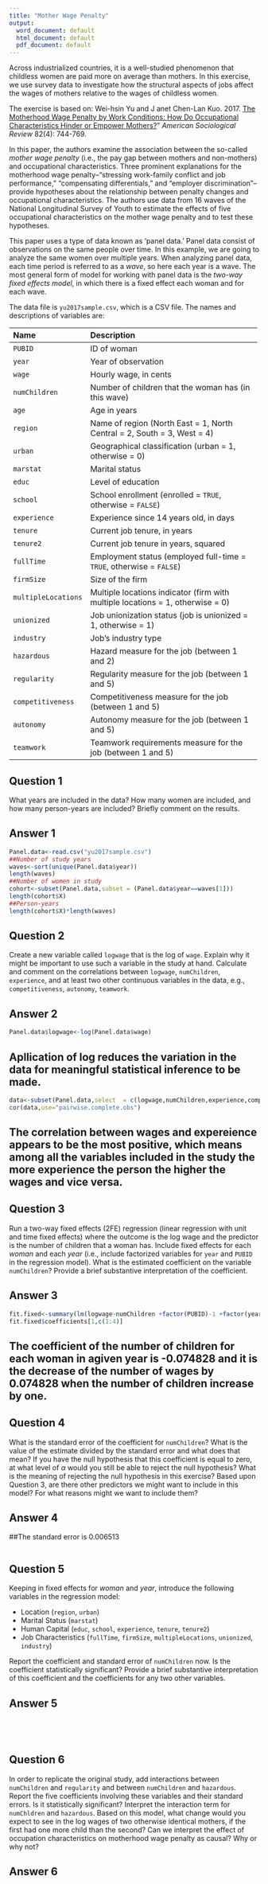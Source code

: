 ```yaml
---
title: "Mother Wage Penalty"
output:
  word_document: default
  html_document: default
  pdf_document: default
---
```


Across industrialized countries, it is a well-studied phenomenon 
that childless women are paid more on average than mothers. In this exercise, 
we use survey data to investigate how the structural aspects of jobs affect 
the wages of mothers relative to the wages of childless women.

The exercise is based on: Wei-hsin Yu and J
anet Chen-Lan Kuo. 2017. [The Motherhood Wage Penalty by Work 
Conditions: How Do Occupational Characteristics Hinder or 
Empower Mothers?](https://doi.org/10.1177/0003122417712729)" 
*American Sociological Review* 82(4): 744-769.

In this paper, the authors examine the association between 
the so-called *mother wage penalty* (i.e., the pay gap between mothers 
and non-mothers) and occupational characteristics. Three prominent 
explanations for the motherhood wage penalty--"stressing work-family conflict 
and job performance," "compensating differentials," and "employer 
discrimination"--provide hypotheses about the relationship 
between penalty changes and occupational characteristics.
The authors use data from 16 waves of the National Longitudinal 
Survey of Youth to estimate the effects of five occupational 
characteristics on the mother wage penalty and to test these 
hypotheses. 

This paper uses a type of data known as 'panel data.' Panel data consist of 
observations on the same people over time. In this example, we are going to 
analyze the same women over multiple years. When analyzing panel data, each 
time period is referred to as a *wave*, so here each year is a wave. 
The most general form of model for working with panel data is the 
*two-way fixed effects model*, in which there is a fixed effect each 
woman and for each wave.

The data file is `yu2017sample.csv`, which is a CSV file. The names 
and descriptions of variables are:

 -------------------------------------------------------------------------------
 Name                 Description
 -------------------- ----------------------------------------------------------
 `PUBID`              ID of woman

 `year`               Year of observation
 
 `wage`               Hourly wage, in cents

 `numChildren`        Number of children that the woman has (in this wave)
 
 `age`                Age in years
 
 `region`             Name of region (North East = 1, North Central = 2, South = 3, West = 4)
 
 `urban`              Geographical classification (urban = 1, otherwise = 0)
      
 `marstat`            Marital status
 
 `educ`               Level of education
 
 `school`             School enrollment (enrolled = `TRUE`, otherwise = `FALSE`)
 
 `experience`         Experience since 14 years old, in days
 
 `tenure`             Current job tenure, in years
 
 `tenure2`            Current job tenure in years, squared
 
 `fullTime`           Employment status (employed full-time = `TRUE`, otherwise = `FALSE`)
 
 `firmSize`           Size of the firm
 
 `multipleLocations`  Multiple locations indicator (firm with multiple locations = 1, otherwise = 0)
 
 `unionized`          Job unionization status (job is unionized = 1, otherwise = 1)
 
 `industry`           Job's industry type
 
 `hazardous`          Hazard measure for the job (between 1 and 2)
 
 `regularity`         Regularity measure for the job (between 1 and 5)
 
 `competitiveness`    Competitiveness measure for the job (between 1 and 5)
 
 `autonomy`           Autonomy measure for the job (between 1 and 5)
 
 `teamwork`           Teamwork requirements measure for the job (between 1 and 5)
 -------------------------------------------------------------------------------

## Question 1

What years are included in the data?  How many women are included, and how
many person-years are included? Briefly comment on the results.

## Answer 1

```r
Panel.data<-read.csv("yu2017sample.csv")
##Number of study years
waves<-sort(unique(Panel.data$year))
length(waves)
##Number of women in study
cohort<-subset(Panel.data,subset = (Panel.data$year==waves[1]))
length(cohort$X)
##Person-years
length(cohort$X)*length(waves)

```



## Question 2

Create a new variable called `logwage` that is the log of `wage`. 
Explain why it might be important to use such a variable
in the study at hand. Calculate and comment on the correlations 
between `logwage`, `numChildren`, `experience`, and at least two other 
continuous variables in the data, e.g., `competitiveness`, `autonomy`,
`teamwork`.

## Answer 2

```r
Panel.data$logwage<-log(Panel.data$wage)
```

## Apllication of log reduces the variation in the data for meaningful statistical inference to be made. 
```r
data<-subset(Panel.data,select  = c(logwage,numChildren,experience,competitiveness,hazardous,regularity))
cor(data,use="pairwise.complete.obs")

```
## The correlation between wages and expereience appears to be the most positive, which means among all the variables included in the study the more experience the person the higher the wages and vice versa.


## Question 3

Run a two-way fixed effects (2FE) regression (linear regression with unit and time fixed effects) where the outcome
is the log wage and the predictor is the number of children that
a woman has. Include fixed effects for each *woman* and each *year*
(i.e., include factorized variables for `year` and `PUBID` in the 
regression model). What is the estimated coefficient on the variable
`numChildren`? Provide a brief substantive interpretation of the 
coefficient.

## Answer 3

```r
fit.fixed<-summary(lm(logwage~numChildren +factor(PUBID)-1 +factor(year)-1,data=Panel.data))
fit.fixed$coefficients[1,c(1:4)]

```
## The coefficient of the number of children for each woman in agiven year is -0.074828 and it is the decrease of the number of wages by 0.074828 when the number of children increase by one.


## Question 4

What is the standard error of the coefficient for `numChildren`?
What is the value of the estimate divided by the standard error 
and what does that mean?  If you have the null hypothesis that this
coefficient is equal to zero, at what level of $\alpha$ would you
still be able to reject the null hypothesis? What is the meaning 
of rejecting the null hypothesis in this exercise? Based upon Question 3,
are there other predictors we might want to include in this model?
For what reasons might we want to include them?

## Answer 4
##The standard error is 0.006513

```r

```

## Question 5

Keeping in fixed effects for *woman* and *year*, introduce the 
following variables in the regression model:

* Location (`region`, `urban`)
* Marital Status (`marstat`)
* Human Capital (`educ`, `school`, `experience`, `tenure`, `tenure2`)
* Job Characteristics (`fullTime`, `firmSize`, `multipleLocations`, `unionized`, 
  `industry`)
  
Report the coefficient and standard error of `numChildren` now. Is
the coefficient statistically significant? Provide a brief substantive
interpretation of this coefficient and the coefficients for any two
other variables.

## Answer 5

```r

```

```r

```

```r
```

```r

```



## Question 6

In order to replicate the original study, add interactions between
  `numChildren` and `regularity` and between `numChildren` and
  `hazardous`. Report the five coefficients involving these 
  variables and their standard errors. Is it statistically 
  significant? Interpret the interaction term for `numChldren` 
  and `hazardous`. Based on this model, what change would you 
  expect to see in the log wages of two otherwise identical
  mothers, if the first had one more child than the second? 
  Can we interpret the effect of occupation characteristics 
  on motherhood wage penalty as causal? Why or why not?

## Answer 6

```r

```

